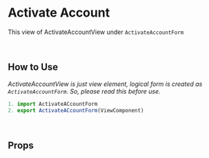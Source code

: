 
<Meta title="Form/ActivateAcount" component={ActivateAccountView} />

# Activate Account


 This view of ActivateAccountView under `ActivateAccountForm`
<Preview>
  <Story name="Login">
    <ActivateAccountView
      onSubmit="function"
      onSucces="function"
      onError="function"
      errorMessage="object"
    />
  </Story>
</Preview>

<br />

## How to Use
_ActivateAccountView is just view element, logical form is created as `ActivateAccountForm`. So, please read this before use._


```js
1. import ActivateACcountForm
2. export ActivateACcountForm(ViewComponent)
```

<br />

## Props
<Props of={ActivateAccountView} />
